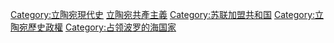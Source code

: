[[Category:立陶宛現代史|Category:立陶宛現代史]]
[[Category:立陶宛共產主義|]]
[[Category:苏联加盟共和国|Category:苏联加盟共和国]]
[[Category:立陶宛歷史政權|Category:立陶宛歷史政權]]
[[Category:占领波罗的海国家|Category:占领波罗的海国家]]